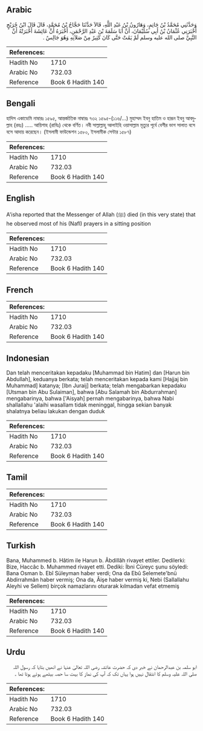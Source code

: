 ## Arabic


<div dir="rtl" lang="ar" style={{fontSize:'larger',backgroundColor:'#f8f9fa',padding:20}}>
وَحَدَّثَنِي مُحَمَّدُ بْنُ حَاتِمٍ، وَهَارُونُ بْنُ عَبْدِ اللَّهِ، قَالاَ حَدَّثَنَا حَجَّاجُ بْنُ مُحَمَّدٍ، قَالَ قَالَ ابْنُ جُرَيْجٍ أَخْبَرَنِي عُثْمَانُ بْنُ أَبِي سُلَيْمَانَ، أَنَّ أَبَا سَلَمَةَ بْنَ عَبْدِ الرَّحْمَنِ، أَخْبَرَهُ أَنَّ عَائِشَةَ أَخْبَرَتْهُ أَنَّ النَّبِيَّ صلى الله عليه وسلم لَمْ يَمُتْ حَتَّى كَانَ كَثِيرٌ مِنْ صَلاَتِهِ وَهُوَ جَالِسٌ ‏.‏
</div>
<div style={{backgroundColor:'#f8f9fa',padding:20, marginBottom: 10}}><table> <thead> <tr> <th>References:</th> <th></th> </tr> </thead> <tbody><tr><td>Hadith No</td><td>1710</td></tr><tr><td>Arabic No</td><td>732.03</td></tr><tr><td>Reference</td><td>Book 6 Hadith 140</td></tr></tbody></table></div>

## Bengali


<div dir="ltr" lang="bn" style={{fontSize:'larger',backgroundColor:'#f8f9fa',padding:20}}>
হাদিস একাডেমি নাম্বারঃ ১৫৯৫, আন্তর্জাতিক নাম্বারঃ ৭৩২ ১৫৯৫-(১১৬/...) মুহাম্মদ ইবনু হাতিম ও হারূন ইবনু আবদুল্লাহ (রহঃ) ..... আয়িশাহ (রাযিঃ) থেকে বর্ণিত। নবী সাল্লাল্লাহু আলাইহি ওয়াসাল্লাম মৃত্যুর পূর্বে বেশীর ভাগ সালাত বসে বসে আদায় করেছেন। (ইসলামী ফাউন্ডেশন ১৫৮০, ইসলামীক সেন্টার ১৫৮৭)
</div>
<div style={{backgroundColor:'#f8f9fa',padding:20, marginBottom: 10}}><table> <thead> <tr> <th>References:</th> <th></th> </tr> </thead> <tbody><tr><td>Hadith No</td><td>1710</td></tr><tr><td>Arabic No</td><td>732.03</td></tr><tr><td>Reference</td><td>Book 6 Hadith 140</td></tr></tbody></table></div>

## English


<div dir="ltr" lang="en" style={{fontSize:'larger',backgroundColor:'#f8f9fa',padding:20}}>
A'isha reported that the Messenger of Allah (ﷺ) died (in this very state) that he observed most of his (Nafl) prayers in a sitting position
</div>
<div style={{backgroundColor:'#f8f9fa',padding:20, marginBottom: 10}}><table> <thead> <tr> <th>References:</th> <th></th> </tr> </thead> <tbody><tr><td>Hadith No</td><td>1710</td></tr><tr><td>Arabic No</td><td>732.03</td></tr><tr><td>Reference</td><td>Book 6 Hadith 140</td></tr></tbody></table></div>

## French


<div dir="ltr" lang="fr" style={{fontSize:'larger',backgroundColor:'#f8f9fa',padding:20}}>

</div>
<div style={{backgroundColor:'#f8f9fa',padding:20, marginBottom: 10}}><table> <thead> <tr> <th>References:</th> <th></th> </tr> </thead> <tbody><tr><td>Hadith No</td><td>1710</td></tr><tr><td>Arabic No</td><td>732.03</td></tr><tr><td>Reference</td><td>Book 6 Hadith 140</td></tr></tbody></table></div>

## Indonesian


<div dir="ltr" lang="id" style={{fontSize:'larger',backgroundColor:'#f8f9fa',padding:20}}>
Dan telah menceritakan kepadaku [Muhammad bin Hatim] dan [Harun bin Abdullah], keduanya berkata; telah menceritakan kepada kami [Hajjaj bin Muhammad] katanya; [Ibn Juraij] berkata; telah mengabarkan kepadaku [Utsman bin Abu Sulaiman], bahwa [Abu Salamah bin Abdurrahman] mengabarinya, bahwa ['Aisyah] pernah mengabarinya, bahwa Nabi shallallahu 'alaihi wasallam tidak meninggal, hingga sekian banyak shalatnya beliau lakukan dengan duduk
</div>
<div style={{backgroundColor:'#f8f9fa',padding:20, marginBottom: 10}}><table> <thead> <tr> <th>References:</th> <th></th> </tr> </thead> <tbody><tr><td>Hadith No</td><td>1710</td></tr><tr><td>Arabic No</td><td>732.03</td></tr><tr><td>Reference</td><td>Book 6 Hadith 140</td></tr></tbody></table></div>

## Tamil


<div dir="ltr" lang="ta" style={{fontSize:'larger',backgroundColor:'#f8f9fa',padding:20}}>

</div>
<div style={{backgroundColor:'#f8f9fa',padding:20, marginBottom: 10}}><table> <thead> <tr> <th>References:</th> <th></th> </tr> </thead> <tbody><tr><td>Hadith No</td><td>1710</td></tr><tr><td>Arabic No</td><td>732.03</td></tr><tr><td>Reference</td><td>Book 6 Hadith 140</td></tr></tbody></table></div>

## Turkish


<div dir="ltr" lang="tr" style={{fontSize:'larger',backgroundColor:'#f8f9fa',padding:20}}>
Bana, Muhammed b. Hâtim ile Harun b. Âbdillâh rivayet ettiler. Dedilerki: Bize, Haccâc b. Muhammed rivayet etti. Dediki: İbni Cüreyc şunu söyledi: Bana Osman b. Ebî Süleyman haber verdi; Ona da Ebû Selemete'bnü Abdirrahmân haber vermiş; Ona da, Âişe haber vermiş ki, Nebi (Sallallahu Aleyhi ve Sellem) birçok namazlarını oturarak kılmadan vefat etmemiş
</div>
<div style={{backgroundColor:'#f8f9fa',padding:20, marginBottom: 10}}><table> <thead> <tr> <th>References:</th> <th></th> </tr> </thead> <tbody><tr><td>Hadith No</td><td>1710</td></tr><tr><td>Arabic No</td><td>732.03</td></tr><tr><td>Reference</td><td>Book 6 Hadith 140</td></tr></tbody></table></div>

## Urdu


<div dir="rtl" lang="ur" style={{fontSize:'larger',backgroundColor:'#f8f9fa',padding:20}}>
ابو سلمہ بن عبدالرحمان نے خبر دی کہ حضرت عائشہ رضی اللہ تعالیٰ عنہا نے انھیں بتایا کہ رسول اللہ صلی اللہ علیہ وسلم کا انتقال نہیں ہوا یہاں تک کہ آپ کی نماز کا بہت سا حصہ بیٹھے ہوئے ہوتا تھا ۔
</div>
<div style={{backgroundColor:'#f8f9fa',padding:20, marginBottom: 10}}><table> <thead> <tr> <th>References:</th> <th></th> </tr> </thead> <tbody><tr><td>Hadith No</td><td>1710</td></tr><tr><td>Arabic No</td><td>732.03</td></tr><tr><td>Reference</td><td>Book 6 Hadith 140</td></tr></tbody></table></div>